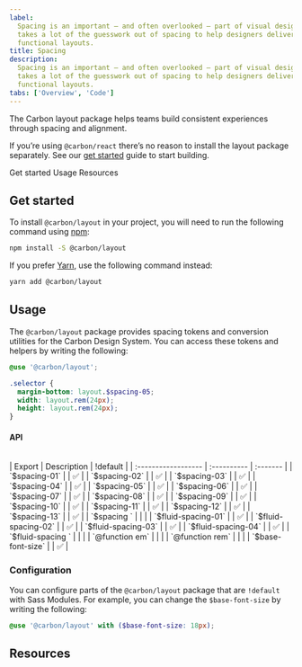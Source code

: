 ```yaml
---
label:
  Spacing is an important — and often overlooked — part of visual design. Carbon
  takes a lot of the guesswork out of spacing to help designers deliver clear,
  functional layouts.
title: Spacing
description:
  Spacing is an important — and often overlooked — part of visual design. Carbon
  takes a lot of the guesswork out of spacing to help designers deliver clear,
  functional layouts.
tabs: ['Overview', 'Code']
---
```


<PageDescription>

The Carbon layout package helps teams build consistent experiences through
spacing and alignment.

</PageDescription>

<InlineNotification>

If you’re using `@carbon/react` there’s no reason to install the layout package
separately. See our [get started](/get-started/develop/react) guide to start
building.

</InlineNotification>

<AnchorLinks>

<AnchorLink>Get started</AnchorLink>
<AnchorLink>Usage</AnchorLink>
<AnchorLink>Resources</AnchorLink>

</AnchorLinks>

## Get started

To install `@carbon/layout` in your project, you will need to run the following
command using [npm](https://www.npmjs.com/):

```bash
npm install -S @carbon/layout
```

If you prefer [Yarn](https://yarnpkg.com/en/), use the following command
instead:

```bash
yarn add @carbon/layout
```

## Usage

The `@carbon/layout` package provides spacing tokens and conversion utilities
for the Carbon Design System. You can access these tokens and helpers by writing
the following:

```scss
@use '@carbon/layout';

.selector {
  margin-bottom: layout.$spacing-05;
  width: layout.rem(24px);
  height: layout.rem(24px);
}
```

#### API

<br>
| Export              | Description | !default |
| :------------------ | :---------- | :------- |
| `$spacing-01`       |             | ✅       |
| `$spacing-02`       |             | ✅       |
| `$spacing-03`       |             | ✅       |
| `$spacing-04`       |             | ✅       |
| `$spacing-05`       |             | ✅       |
| `$spacing-06`       |             | ✅       |
| `$spacing-07`       |             | ✅       |
| `$spacing-08`       |             | ✅       |
| `$spacing-09`       |             | ✅       |
| `$spacing-10`       |             | ✅       |
| `$spacing-11`       |             | ✅       |
| `$spacing-12`       |             | ✅       |
| `$spacing-13`       |             | ✅       |
| `$spacing `         |             |          |
| `$fluid-spacing-01` |             | ✅       |
| `$fluid-spacing-02` |             | ✅       |
| `$fluid-spacing-03` |             | ✅       |
| `$fluid-spacing-04` |             | ✅       |
| `$fluid-spacing `   |             |          |
| `@function em`      |             |          |
| `@function rem`     |             |          |
| `$base-font-size`   |             | ✅       |

### Configuration

You can configure parts of the `@carbon/layout` package that are `!default` with
Sass Modules. For example, you can change the `$base-font-size` by writing the
following:

```scss
@use '@carbon/layout' with ($base-font-size: 18px);
```

## Resources

<Row className="resource-card-group">
  <Column colMd={4} colLg={4} noGutterSm>
    <ResourceCard
      subTitle="Carbon layout package"
      href="https://github.com/carbon-design-system/carbon/blob/main/packages/layout"
    >

<MdxIcon name="bee" />

  </ResourceCard>
  </Column>
  <Column colMd={4} colLg={4} noGutterSm>
    <ResourceCard
      subTitle="Layout package demo"
      href="https://carbon-elements.netlify.app/layout/examples/preview/"
    >

<MdxIcon name="bee" />

  </ResourceCard>
  </Column>
</Row>
